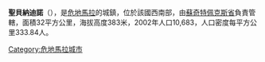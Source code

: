 '''聖貝納迪諾'''（{{lang-es|San Bernardino}}），是[[危地馬拉|危地馬拉]]的城鎮，位於該國西南部，由[[蘇奇特佩克斯省|蘇奇特佩克斯省]]負責管轄，面積32平方公里，海拔高度383米，2002年人口10,683，人口密度每平方公里333.84人。

{{coord|14|32|N|91|27|W|display=title|region:GT_type:city_source:GNS-enwiki}}

{{Guatemala-geo-stub}}
[[Category:危地馬拉城市|Category:危地馬拉城市]]